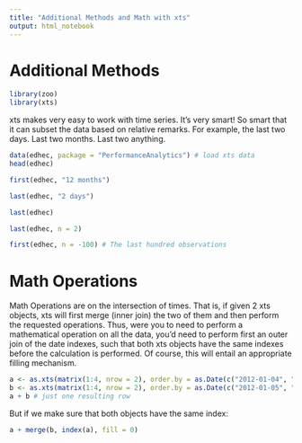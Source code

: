 ```yaml
---
title: "Additional Methods and Math with xts"
output: html_notebook
---
```


# Additional Methods

```r
library(zoo)
library(xts)
```

xts makes very easy to work with time series. It's very smart! So smart that it can subset the data based on relative remarks. For example, the last two days. Last two months. Last two anything. 

```r
data(edhec, package = "PerformanceAnalytics") # load xts data
head(edhec)
```

```r
first(edhec, "12 months")
```

```r
last(edhec, "2 days")
```

```r
last(edhec)
```

```r
last(edhec, n = 2)
```

```r
first(edhec, n = -100) # The last hundred observations
```

# Math Operations

Math Operations are on the intersection of times. That is, if given 2 xts objects, xts will first merge (inner join) the two of them and then perform the requested operations. Thus, were you to need to perform a mathematical operation on all the data, you'd need to perform first an outer join of the date indexes, such that both xts objects have the same indexes before the calculation is performed. Of course, this will entail an appropriate filling mechanism. 

```r
a <- as.xts(matrix(1:4, nrow = 2), order.by = as.Date(c("2012-01-04", "2012-01-05")))
b <- as.xts(matrix(1:4, nrow = 2), order.by = as.Date(c("2012-01-05", "2012-01-06")))
a + b # just one resulting row
```

But if we make sure that both objects have the same index:

```r
a + merge(b, index(a), fill = 0)
```


